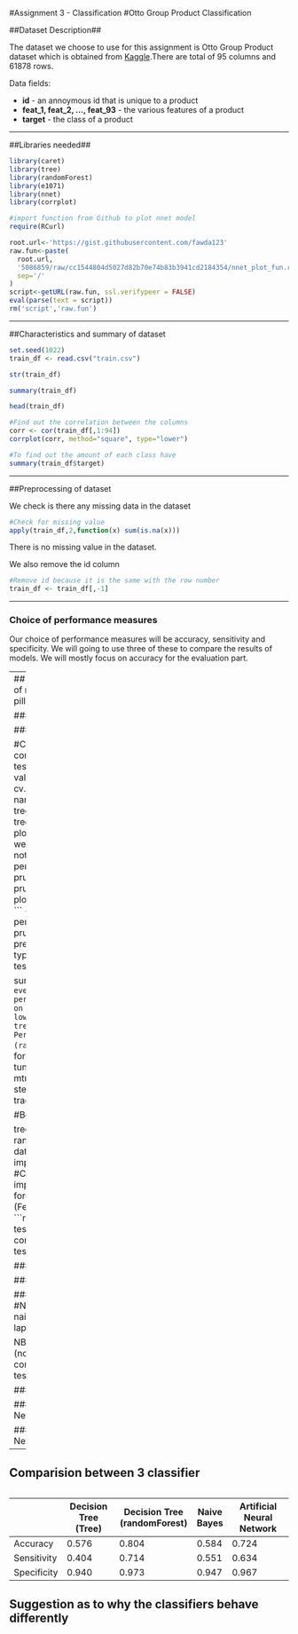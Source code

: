#Assignment 3 - Classification
#Otto Group Product Classification

##Dataset Description##

<p>The dataset we choose to use for this assignment is Otto Group Product dataset which is obtained from <a href="https://www.kaggle.com/c/otto-group-product-classification-challenge">Kaggle</a>.There are total of 95 columns and 61878 rows.</p>
Data fields:
<ul>
  <li>**id** - an annoymous id that is unique to a product</li>
  <li>**feat_1, feat_2, ..., feat_93** - the various features of a product</li>
  <li>**target** - the class of a product</li>
</ul>

---

##Libraries needed##
```{r message=FALSE}
library(caret)
library(tree)
library(randomForest)
library(e1071)
library(nnet)
library(corrplot)

#import function from Github to plot nnet model
require(RCurl)

root.url<-'https://gist.githubusercontent.com/fawda123'
raw.fun<-paste(
  root.url,
  '5086859/raw/cc1544804d5027d82b70e74b83b3941cd2184354/nnet_plot_fun.r',
  sep='/'
)
script<-getURL(raw.fun, ssl.verifypeer = FALSE)
eval(parse(text = script))
rm('script','raw.fun')
```

---

##Characteristics and summary of dataset
```{r message=FALSE}
set.seed(1022)
train_df <- read.csv("train.csv")
```
```{r}
str(train_df)
```
```{r}
summary(train_df)
```
```{r}
head(train_df)
```
```{r}
#Find out the correlation between the columns
corr <- cor(train_df[,1:94])
corrplot(corr, method="square", type="lower")
```
```{r}
#To find out the amount of each class have
summary(train_df$target)
```
---

##Preprocessing of dataset
<p>We check is there any missing data in the dataset</p>
```{r}
#Check for missing value
apply(train_df,2,function(x) sum(is.na(x)))
```
<p>There is no missing value in the dataset.</p>
<p>We also remove the id column</p>
```{r}
#Remove id because it is the same with the row number
train_df <- train_df[,-1]
```

---

<h3>Choice of performance measures</h3>
<p>Our choice of performance measures will be accuracy, sensitivity and specificity. We will going to use three of these to compare the results of models. We will mostly focus on accuracy for the evaluation part.</p>

---
## Preparation of data and performance of models {.tabset .tabset-fade .tabset-pills}

### Tree

#### Preparing data for Tree
```{r}
#Preparing data for tree
train_size <- floor(0.75 * nrow(train_df))
train_ind <- sample(seq_len(nrow(train_df)), size = train_size)
train_tree <- train_df[train_ind, ]
test_tree <- train_df[-train_ind, ]
```
##### {.tabset .tabset-fade .tabset-pills}
###### Performance of Decision Tree (Tree)
```{r}
#Tree
tree_model <- tree(train_tree$target ~ ., data=train_tree)
plot(tree_model)
title(main="tree")
text(tree_model)
```
<p>We can take a look on the performance of the tree</p>
```{r}
#Test the model with predict
tree_pred <- predict(tree_model, test_tree, type="class")

#Create confusion matrix 
confusionMatrix(tree_pred, test_tree$target)
```
<p>Implement cross validation</p>
```{r}
tree_cv <- cv.tree(tree_model, FUN=prune.misclass)
names(tree_cv)
plot(tree_cv$size, tree_cv$dev, type="b")
plot(tree_cv$k, tree_cv$dev, type="b")
plot.tree.sequence(tree_cv)
```
<p>Now we try to prune the tree to see whether or not it have any impact on the performance</p>
```{r}
#Prune the tree
pruned_model <- prune.misclass(tree_model, best=9)
plot(pruned_model)
text(pruned_model)
```
<p>We can take a look on the performance of the tree after pruning</p>
```{r}
tree_pred <- predict(pruned_model, test_tree, type="class")
confusionMatrix(tree_pred, test_tree$target)

summary(pruned_model)
```
<p>Basically even after we prune the tree, the performance did not increase and stay on 0.576 of accuracy which is very low. So we explore another type of tree using randomForest</p>
###### Performance of Decision Tree (randomForest)
```{r}
#Calculating ideal value for mtry parameter
#mtry <- tuneRF(train_tree[,1:93], train_tree[,94], mtryStart=1,
#              ntreeTry=50, stepFactor=2, improve=0.05,
#              trace=TRUE, plot=TRUE, doBest=FALSE)

#Best value for mtry is 8

tree_model2 <- randomForest(train_tree$target ~ ., data=train_tree,
                            importance=TRUE,ntree=50,mtry=8)
#Create dotchart of variable/feature importance that is measured by random forest
varImpPlot(tree_model2)
```
![](Feature_Importance(randomForest).png)
```{r}
tree_pred2 <- predict(tree_model2, test_tree, type="response")
confusionMatrix(tree_pred2, test_tree$target)
```

### Naive Bayes

#### Preparing data for Naive Bayes
```{r}
#Preparing data for naive bayes
#Convert the whole data frame to factor
train_df_factor <- as.data.frame(lapply(train_df, function(x) as.factor(x)))
train_ind_factor <- sample(seq_len(nrow(train_df_factor)), size = train_size)
train_NB <- train_df[train_ind_factor, ]
test_NB <- train_df[-train_ind_factor, ]
```

#### Performance of Naive Bayes
```{r}
#Naive Bayes
NB_model <- naiveBayes(train_NB$target ~ ., train_NB, laplace = 1)
NB_model

NB_pred <- predict(NB_model, test_NB[,-(ncol(test_NB))])
confusionMatrix(NB_pred, test_NB$target)
```


### Artificial Neural Network

#### Preparing data for Artificial Neural Network
```{r}
#Preparing data for ANN
train_ANN <- train_df[train_ind, ]
test_ANN <- train_df[-train_ind, ]
```

#### Performance of Artificial Neural Network
```{r}
NN_model <- nnet(train_ANN$target ~ ., train_ANN[,-1], size = 3, rang = 0.1, decay = 5e-4, maxit = 500)
plot.nnet(NN_model)
# Compute Predictions off Test Set
NN_pred <- predict(NN_model, test_ANN[,1:93],type="class")
confusionMatrix(test_ANN$target,NN_pred)
```

---

## Comparision between 3 classifier
<table>
|             | Decision Tree (Tree) | Decision Tree (randomForest) | Naive Bayes | Artificial Neural Network |
|-------------|----------------------|------------------------------|-------------|---------------------------|
| Accuracy    | 0.576                | 0.804                        | 0.584       | 0.724                     |
| Sensitivity | 0.404                | 0.714                        | 0.551       | 0.634                     |
| Specificity | 0.940                | 0.973                        | 0.947       | 0.967                     |
</table>

## Suggestion as to why the classifiers behave differently
